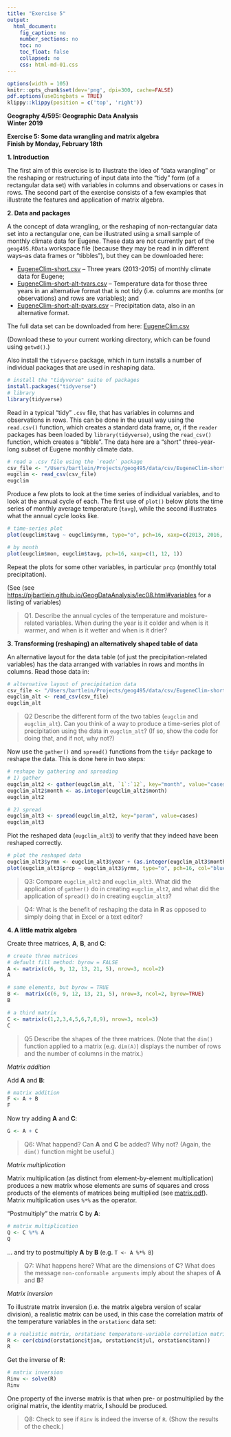 ```yaml
---
title: "Exercise 5"
output: 
  html_document:
    fig_caption: no
    number_sections: no
    toc: no
    toc_float: false
    collapsed: no
    css: html-md-01.css
---
```


```r
options(width = 105)
knitr::opts_chunk$set(dev='png', dpi=300, cache=FALSE)
pdf.options(useDingbats = TRUE)
klippy::klippy(position = c('top', 'right'))
```

**Geography 4/595:  Geographic Data Analysis**  
**Winter 2019**

**Exercise 5: Some data wrangling and matrix algebra**  
**Finish by Monday, February 18th**  

**1. Introduction**

The first aim of this exercise is to illustrate the idea of "data wrangling" or the reshaping or restructuring of input data into the "tidy" form (of a rectangular data set) with variables in columns and observations or cases in rows.  The second part of the exercise consists of a few examples that illustrate the features and application of matrix algebra.

**2. Data and packages**

A the concept of data wrangling, or the reshaping of non-rectangular data set into a rectangular one, can be illustrated using a small sample of monthly climate data for Eugene.  These data are not currently part of the `geog495.RData` workspace file (because they may be read in in different ways--as data frames or "tibbles"), but they can be downloaded here:

- [EugeneClim-short.csv](https://pjbartlein.github.io/GeogDataAnalysis/data/csv/EugeneClim-short.csv) -- Three years (2013-2015) of monthly climate data for Eugene;
- [EugeneClim-short-alt-tvars.csv](https://pjbartlein.github.io/GeogDataAnalysis/data/csv/EugeneClim-short-alt-tvars.csv) -- Temperature data for those three years in an alternative format that is not tidy (i.e. columns are months (or observations) and rows are variables); and
- [EugeneClim-short-alt-pvars.csv](https://pjbartlein.github.io/GeogDataAnalysis/data/csv/EugeneClim-short-alt-pvars.csv) -- Precipitation data, also in an alternative format.

The full data set can be downloaded from here:  [EugeneClim.csv](https://pjbartlein.github.io/GeogDataAnalysis/data/csv/EugeneClim.csv)

(Download these to your current working directory, which can be found using `getwd()`.)

Also install the `tidyverse` package, which in turn installs a number of individual packages that are used in reshaping data.

```r
# install the "tidyverse" suite of packages
install.packages("tidyverse")
# library
library(tidyverse)
```

Read in a typical "tidy" `.csv` file, that has variables in columns and observations in rows.    This can be done in the usual way using the `read.csv()` function, which creates a standard data frame, or, if the `reader` packages has been loaded by `library(tidyverse)`, using the `read_csv()` function, which creates a "tibble".  The data here are a "short" three-year-long subset of Eugene monthly climate data.

```r
# read a .csv file using the `readr` package
csv_file <- "/Users/bartlein/Projects/geog495/data/csv/EugeneClim-short.csv"
eugclim <- read_csv(csv_file)
eugclim
```

Produce a few plots to look at the time series of individual variables, and to look at the annual cycle of each.  The first use of `plot()` below plots the time series of monthly average temperature (`tavg`), while the second illustrates what the annual cycle looks like.

```r
# time-series plot
plot(eugclim$tavg ~ eugclim$yrmn, type="o", pch=16, xaxp=c(2013, 2016, 3))
```
```r
# by month
plot(eugclim$mon, eugclim$tavg, pch=16, xaxp=c(1, 12, 1))
```

Repeat the plots for some other variables, in particular `prcp` (monthly total precipitation). 

(See (see [https://pjbartlein.github.io/GeogDataAnalysis/lec08.html#variables](https://pjbartlein.github.io/GeogDataAnalysis/lec08.html#variables) for a listing of variables)

> Q1.  Describe the annual cycles of the temperature and moisture-related variables.  When during the year is it colder and when is it warmer, and when is it wetter and when is it drier?

**3. Transforming (reshaping) an alternatively shaped table of data**

An alternative layout for the data table (of just the precipitation-related variables) has the data arranged with variables in rows and months in columns.  Read those data in:

```r
# alternative layout of precipitation data
csv_file <- "/Users/bartlein/Projects/geog495/data/csv/EugeneClim-short-alt-pvars.csv"
eugclim_alt <- read_csv(csv_file)
eugclim_alt
```

> Q2 Describe the different form of the two tables (`eugclim` and `eugclim_alt`).  Can you think of a way to produce a time-series plot of precipitation using the data in `eugclim_alt`?  (If so, show the code for doing that, and if not, why not?)

Now use the `gather()` and `spread()` functions from the `tidyr` package to reshape the data.  This is done here in two steps: 

```r
# reshape by gathering and spreading
# 1) gather
eugclim_alt2 <- gather(eugclim_alt, `1`:`12`, key="month", value="cases")
eugclim_alt2$month <- as.integer(eugclim_alt2$month)
eugclim_alt2
```
```r
# 2) spread
eugclim_alt3 <- spread(eugclim_alt2, key="param", value=cases)
eugclim_alt3
```

Plot the reshaped data (`eugclim_alt3`) to verify that they indeed have been reshaped correctly.

```r
# plot the reshaped data
eugclim_alt3$yrmn <- eugclim_alt3$year + (as.integer(eugclim_alt3$month)-1)/12
plot(eugclim_alt3$prcp ~ eugclim_alt3$yrmn, type="o", pch=16, col="blue", xaxp=c(2013, 2016, 3))
```

> Q3:  Compare `eugclim_alt2` and `eugclim_alt3`.  What did the application of `gather()` do in creating `eugclim_alt2`, and what did the application of `spread()` do in creating `eugclim_alt3`?

> Q4:  What is the benefit of reshaping the data in **R** as opposed to simply doing that in Excel or a text editor?


**4.  A little matrix algebra**

Create three matrices, **A**, **B**, and **C**:

```r
# create three matrices
# default fill method: byrow = FALSE
A <- matrix(c(6, 9, 12, 13, 21, 5), nrow=3, ncol=2)
A
```
```r
# same elements, but byrow = TRUE
B <-  matrix(c(6, 9, 12, 13, 21, 5), nrow=3, ncol=2, byrow=TRUE)
B
```
```r
# a third matrix
C <- matrix(c(1,2,3,4,5,6,7,8,9), nrow=3, ncol=3)
C
```

>Q5 Describe the shapes of the three matrices.  (Note that the `dim()` function applied to a matrix (e.g. `dim(A)`) displays the number of rows and the number of columns in the matrix.)

*Matrix addition*

Add **A** and **B**:

```r
# matrix addition
F <- A + B
F
```

Now try adding **A** and **C**:

```r
G <- A + C
```

> Q6:  What happend?  Can **A** and **C** be added?  Why not?  (Again, the `dim()` function might be useful.)

*Matrix multiplication*

Matrix multiplication (as distinct from element-by-element multiplication) produces a new matrix whose elements are sums of squares and cross products of the elements of matrices being multiplied 
(see [matrix.pdf](https://pjbartlein.github.io/GeogDataAnalysis/topics/matrix.pdf)).  Matrix multiplication uses `%*%` as the operator. 

"Postmultiply" the matrix **C** by **A**:

```r
# matrix multiplication
Q <- C %*% A
Q
```

... and try to postmultiply **A** by **B** (e.g. `T <- A %*% B`) 

>Q7:  What happens here?  What are the dimensions of **C**?  What does the message `non-conformable arguments` imply about the shapes of **A** and **B**?

*Matrix inversion*

To illustrate matrix inversion (i.e. the matrix algebra version of scalar division), a realistic matrix can be used, in this case the correlation matrix of the temperature variables in the `orstationc` data set:

```r
# a realistic matrix, orstationc temperature-variable correlation matrix
R <- cor(cbind(orstationc$tjan, orstationc$tjul, orstationc$tann))
R
```

Get the inverse of **R**:

```r
# matrix inversion
Rinv <- solve(R)
Rinv
```

One property of the inverse matrix is that when pre- or postmultiplied by the original matrix, the identity matrix, **I** should be produced.

> Q8:  Check to see if `Rinv` is indeed the inverse of `R`.  (Show the results of the check.) 

